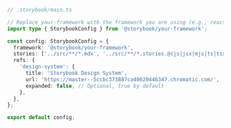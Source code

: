 ```ts
// .storybook/main.ts

// Replace your-framework with the framework you are using (e.g., react-webpack5, vue3-vite)
import type { StorybookConfig } from '@storybook/your-framework';

const config: StorybookConfig = {
  framework: '@storybook/your-framework',
  stories: ['../src/**/*.mdx', '../src/**/*.stories.@(js|jsx|mjs|ts|tsx)'],
  refs: {
    'design-system': {
      title: 'Storybook Design System',
      url: 'https://master--5ccbc373887ca40020446347.chromatic.com/',
      expanded: false, // Optional, true by default
    },
  },
};

export default config;
```
